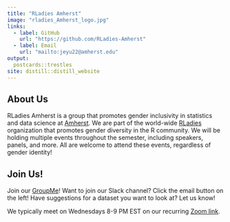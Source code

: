 ```yaml
---
title: "RLadies Amherst"
image: "rladies_Amherst_logo.jpg"
links:
  - label: GitHub
    url: "https://github.com/RLadies-Amherst"
  - label: Email
    url: "mailto:jeyu22@amherst.edu"
output:
  postcards::trestles
site: distill::distill_website 
---
```

 
## About Us

RLadies Amherst is a group that promotes gender inclusivity in statistics and data science at [Amherst](https://www.amherst.edu/). We are part of the world-wide [RLadies](https://rladies.org) organization that promotes gender diversity in the R community.  We will be holding multiple events throughout the semester, including speakers, panels, and more. All are welcome to attend these events, regardless of gender identity! 

## Join Us!

Join our [GroupMe](https://groupme.com/join_group/66718112/xHuAqfAg)! Want to join our Slack channel? Click the email button on the left! Have suggestions for a dataset you want to look at? Let us know!

We typically meet on Wednesdays 8-9 PM EST on our recurring [Zoom link](https://amherstcollege.zoom.us/s/98581387329). 

